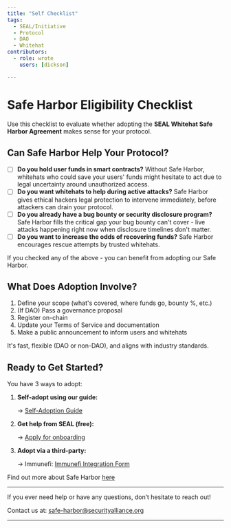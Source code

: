 ```yaml
---
title: "Self Checklist"
tags:
  - SEAL/Initiative
  - Protocol
  - DAO
  - Whitehat
contributors:
  - role: wrote
    users: [dickson]

---
```



<TagProvider>
<TagFilter />

# Safe Harbor Eligibility Checklist

<TagList tags={frontmatter.tags} />
<AttributionList contributors={frontmatter.contributors} />

Use this checklist to evaluate whether adopting the **SEAL Whitehat Safe Harbor Agreement** makes sense for your protocol.

## Can Safe Harbor Help Your Protocol?

- [ ] **Do you hold user funds in smart contracts?** Without Safe Harbor, whitehats who could save your users' funds might hesitate to act due to legal uncertainty around unauthorized access.
- [ ] **Do you want whitehats to help during active attacks?** Safe Harbor gives ethical hackers legal protection to intervene immediately, before attackers can drain your protocol.
- [ ] **Do you already have a bug bounty or security disclosure program?** Safe Harbor fills the critical gap your bug bounty can't cover - live attacks happening right now when disclosure timelines don't matter.
- [ ] **Do you want to increase the odds of recovering funds?** Safe Harbor encourages rescue attempts by trusted whitehats.

If you checked any of the above - you can benefit from adopting our Safe Harbor.

## What Does Adoption Involve?

1. Define your scope (what's covered, where funds go, bounty %, etc.)
2. (If DAO) Pass a governance proposal
3. Register on-chain
4. Update your Terms of Service and documentation
5. Make a public announcement to inform users and whitehats

It's fast, flexible (DAO or non-DAO), and aligns with industry standards.

## Ready to Get Started?

You have 3 ways to adopt:

1. **Self-adopt using our guide:**
   
   → [Self-Adoption Guide](/safe-harbor/self-adoption-guide)
   
2. **Get help from SEAL (free):**
   
   → [Apply for onboarding](https://form.typeform.com/to/QF3YjWno)
   
3. **Adopt via a third-party:**
   
   → Immunefi: [Immunefi Integration Form](https://docs.google.com/forms/d/e/1FAIpQLSehHw_KyNfSr9YbnO1AB3OZ4cvVS2oInIxdveCPguR9GSxZFQ/viewform)

Find out more about Safe Harbor [here](/safe-harbor/overview)

---

If you ever need help or have any questions, don’t hesitate to reach out!

Contact us at: [safe-harbor@securityalliance.org](mailto:safe-harbor@securityalliance.org)

---

</TagProvider>
<ContributeFooter />
